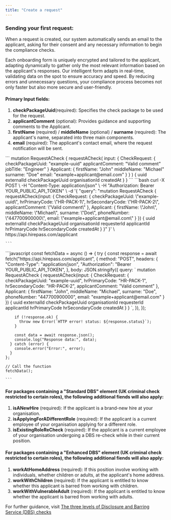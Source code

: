 ```yaml
---
title: "Create a request"
---
```


### Sending your first request:

When a request is created, our system automatically sends an email to the applicant, asking for their consent and any necessary information to begin the compliance checks.

Each onboarding form is uniquely encrypted and tailored to the applicant, adapting dynamically to gather only the most relevant information based on the applicant's responses. Our intelligent form adapts in real-time, validating data on the spot to ensure accuracy and speed. By reducing errors and unnecessary questions, your compliance process becomes not only faster but also more secure and user-friendly.

#### Primary Input fields:

1. **checkPackageUuid**(required): Specifies the check package to be used for the request.
2. **applicantComment** (optional): Provides guidance and supporting comments to the Applicant.
3. **firstName** (required) / **middleName** (optional) / **surname** (required): The applicant's name, separated into three main components.
4. **email** (required): The applicant's contact email, where the request notification will be sent.

<Tabs>
  <Tab title="GraphQL">
    ```
    mutation RequestACheck {
            requestACheck(
                    input: {
                            CheckRequest: {
                                    checkPackageUuid: "example-uuid"
                                    applicantComment: "Valid comment"
                                    jobTitle: "Engineer"
                            }
                            Applicant: {
                                    firstName: "John"
                                    middleName: "Michael"
                                    surname: "Doe"
                                    email: "example+applicant@email.com"
                            }
                    }
            ) {
                    uuid
                    externalId
                    checkPackageUuid
                    organisationId
                    createdAt
            }
     }
    ```
  </Tab>
  <Tab title="cURL">
    ```bash
    curl -X POST \
         -H "Content-Type: application/json" \
         -H "Authorization: Bearer YOUR_PUBLIC_API_TOKEN" \
         -d '{
           "query": "mutation RequestACheck { 
             requestACheck(input: { 
               CheckRequest: { 
                 checkPackageUuid: \"example-uuid\", 
                 hrPrimaryCode: \"HR-PACK-1\", 
                 hrSecondaryCode: \"HR-PACK-2\", 
                 applicantComment: \"Valid comment\" 
               }, 
               Applicant: { 
                 firstName: \"John\", 
                 middleName: \"Michael\", 
                 surname: \"Doe\", 
                 phoneNumber: \"447700900000\", 
                 email: \"example+applicant@email.com\" 
               } 
             }) { 
               uuid 
               externalId 
               checkPackageUuid 
               organisationId 
               requesterId 
               applicantId 
               hrPrimaryCode 
               hrSecondaryCode 
               createdAt 
             } 
           }"
         }' \
         https://api.hirepass.com/applicant
    
    ```
  </Tab>
  <Tab title="Javascript">
    ```javascript
    const fetchData = async () => {
      try {
        const response = await fetch("https://api.hirepass.com/applicant", {
          method: "POST",
          headers: {
            "Content-Type": "application/json",
            "Authorization": "Bearer YOUR_PUBLIC_API_TOKEN",
          },
          body: JSON.stringify({
            query: `
              mutation RequestACheck {
                requestACheck(input: {
                  CheckRequest: {
                    checkPackageUuid: "example-uuid",
                    hrPrimaryCode: "HR-PACK-1",
                    hrSecondaryCode: "HR-PACK-2",
                    applicantComment: "Valid comment"
                  },
                  Applicant: {
                    firstName: "John",
                    middleName: "Michael",
                    surname: "Doe",
                    phoneNumber: "447700900000",
                    email: "example+applicant@email.com"
                  }
                }) {
                  uuid
                  externalId
                  checkPackageUuid
                  organisationId
                  requesterId
                  applicantId
                  hrPrimaryCode
                  hrSecondaryCode
                  createdAt
                }
              }
            `,
          }),
        });
    
        if (!response.ok) {
          throw new Error(`HTTP error! status: ${response.status}`);
        }
    
        const data = await response.json();
        console.log("Response data:", data);
      } catch (error) {
        console.error("Error:", error);
      }
    };
    
    // Call the function
    fetchData();
    
    ```
  </Tab>
</Tabs>

#### For packages containing a "Standard DBS" element (UK criminal check restricted to certain roles), the following additional fiends will also apply:

1. **isANewHire** (required): If the applicant is a brand-new hire at your organisation.
2. **isApplyingForADifferentRole** (required): If the applicant is a current employee of your organisation applying for a different role.
3. **isExistingRoleReCheck** (required): If the applicant is a current employee of your organisation undergoing a DBS re-check while in their current position.

#### For packages containing a "Enhanced DBS" element (UK criminal check restricted to certain roles), the following additional fiends will also apply:

1. **workAtHomeAddress** (required): If this position involve working with individuals, whether children or adults, at the applicant's home address.
2. **workWithChildren** (required): If the applicant is entitled to know whether this applicant is barred from working with children.
3. **workWithVulnerableAdult** (required): If the applicant is entitled to know whether the applicant is barred from working with adults.

For further guidance, visit [The three levels of Disclosure and Barring Service (DBS) checks](https://docs.hirepass.com/guides/three-levels-of-dbs)